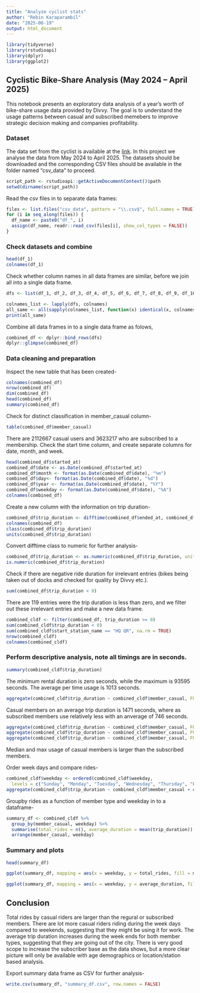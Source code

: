 ```yaml
---
title: "Analyze cyclist stats"
author: "Rebin Karaparambil"
date: "2025-06-19"
output: html_document
---
```


```r
library(tidyverse)
library(rstudioapi)
library(dplyr)
library(ggplot2)
```

## Cyclistic Bike-Share Analysis (May 2024 – April 2025)

This notebook presents an exploratory data analysis of a year’s worth of bike-share usage data provided by Divvy. The goal is to understand the usage patterns between casual and subscribed memebers to improve strategic decision making and companies profitability.

### Dataset
The data set from the cyclist is available at the [link](https://divvy-tripdata.s3.amazonaws.com/index.html). In this project we analyse the data from May 2024 to April 2025. The datasets should be downloaded and the corresponding CSV files should be available in the folder named "csv_data" to proceed.

```r
script_path <- rstudioapi::getActiveDocumentContext()$path
setwd(dirname(script_path))
```

Read the csv files in to separate data frames:
```r
files <- list.files("csv_data", pattern = "\\.csv$", full.names = TRUE)
for (i in seq_along(files)) {
  df_name <- paste0("df_", i)
  assign(df_name, readr::read_csv(files[i], show_col_types = FALSE))
}
```

### Check datasets and combine
```r
head(df_1)
colnames(df_1)
```
Check whether column names in all data frames are similar, before we join all into a single data frame.
```r
dfs <- list(df_1, df_2, df_3, df_4, df_5, df_6, df_7, df_8, df_9, df_10, df_11, df_12)

colnames_list <- lapply(dfs, colnames)
all_same <- all(sapply(colnames_list, function(x) identical(x, colnames_list[[1]])))
print(all_same)
```
Combine all data frames in to a single data frame as folows,
```r
combined_df <- dplyr::bind_rows(dfs)
dplyr::glimpse(combined_df)
```

### Data cleaning and preparation
Inspect the new table that has been created-
```r
colnames(combined_df)
nrow(combined_df)
dim(combined_df)
head(combined_df)
summary(combined_df)
```
Check for distinct classification in member_casual column-
```r
table(combined_df$member_casual)
```
There are 2112667 casual users and 3623217 who are subscribed to a membership.
Check the start time column, and create separate columns for date, month, and week.
```r
head(combined_df$started_at)
combined_df$date <- as.Date(combined_df$started_at)
combined_df$month <- format(as.Date(combined_df$date), "%m")
combined_df$day<- format(as.Date(combined_df$date), "%d")
combined_df$year <- format(as.Date(combined_df$date), "%Y")
combined_df$weekday <- format(as.Date(combined_df$date), "%A")
colnames(combined_df)
```
Create a new column with the information on trip duration-
```r
combined_df$trip_duration <- difftime(combined_df$ended_at, combined_df$started_at, units = "secs")
colnames(combined_df)
class(combined_df$trip_duration)
units(combined_df$trip_duration)
```
Convert difftime class to numeric for further analysis-
```r
combined_df$trip_duration <- as.numeric(combined_df$trip_duration, units = "secs")
is.numeric(combined_df$trip_duration)
```
Check if there are negative ride duration for irrelevant entries (bikes being taken out of docks and checked for quality by Divvy etc.).
```r
sum(combined_df$trip_duration < 0)
```
There are 119 entries were the trip duration is less than zero, and we filter out these irrelevant entries and make a new data frame.

```r
combined_cldf <- filter(combined_df, trip_duration >= 0)
sum(combined_cldf$trip_duration < 0)
sum(combined_cldf$start_station_name == "HQ QR", na.rm = TRUE)
nrow(combined_cldf)
colnames(combined_cldf)
```

### Perform descriptive analysis, note all timings are in seconds.

```r
summary(combined_cldf$trip_duration)
```

The minimum rental duration is zero seconds, while the maximum is 93595 seconds. The average per time usage is 1013 seconds.
```r
aggregate(combined_cldf$trip_duration ~ combined_cldf$member_casual, FUN = mean)
```

Casual members on an average trip duration is 1471 seconds, where as subscribed members use relatively less with an anverage of 746 seconds.

```r
aggregate(combined_cldf$trip_duration ~ combined_cldf$member_casual, FUN = median)
aggregate(combined_cldf$trip_duration ~ combined_cldf$member_casual, FUN = max)
aggregate(combined_cldf$trip_duration ~ combined_cldf$member_casual, FUN = min)
```
Median and max usage of casual members is larger than the subscribed members.

Order week days and compare rides-

```r
combined_cldf$weekday <- ordered(combined_cldf$weekday,
  levels = c("Sunday", "Monday", "Tuesday", "Wednesday", "Thursday", "Friday", "Saturday"))
aggregate(combined_cldf$trip_duration ~ combined_cldf$member_casual + combined_cldf$weekday , FUN = mean)
```

Groupby rides as a function of member type and weekday in to a dataframe-
```r
summary_df <- combined_cldf %>%
  group_by(member_casual, weekday) %>%
  summarise(total_rides = n(), average_duration = mean(trip_duration)) %>%
  arrange(member_casual, weekday)
```
### Summary and plots 
```r
head(summary_df)
```
```r
ggplot(summary_df, mapping = aes(x = weekday, y = total_rides, fill = member_casual)) + geom_col(position = "dodge") + labs(title = "Total Rides by Weekday", y = "Total Rides", x = "Weekday", fill = "User Type")
```
```r
ggplot(summary_df, mapping = aes(x = weekday, y = average_duration, fill = member_casual)) + geom_col(position = "dodge") + labs(title = "Average Trip Duration by Weekday", y = "Avg Duration (sec)", x = "Weekday", fill = "User Type")
```

## Conclusion

Total rides by casual riders are larger than the regural or subscribed members. There are lot more casual riders riding during the week days compared to weekends, suggesting that they might be using it for work. The average trip duration increases during the week ends for both member types, suggesting that they are going out of the city. There is very good scope to increase the subscriber base as the data shows, but a more clear picture will only be available with age demographics or location/station based analysis.



Export summary data frame as CSV for further analysis-
```r
write.csv(summary_df, "summary_df.csv", row.names = FALSE)
```

